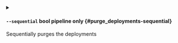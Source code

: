 
<details className="config-field -function" data-expandable="false">
<summary>

#### `--sequential` <span className="config-field-type">bool</span> <span className="config-field-enum"></span> <span className="config-field-default -return"></span> <span className="config-field-required" data-required="false">pipeline only</span>  {#purge_deployments-sequential}

Sequentially purges the deployments

</summary>



</details>
